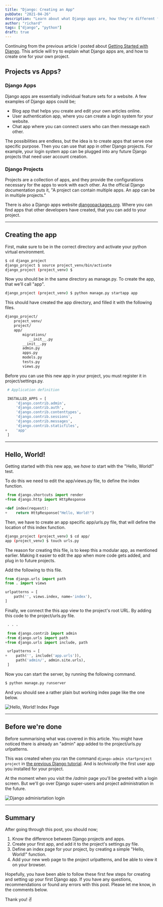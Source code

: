 ```yaml
---
title: "Django: Creating an App"
pubDate: "2021-04-26"
description: "Learn about what Django apps are, how they're different from projects, and how to create your own."
author: "richard"
tags: ["django", "python"]
draft: true
---
```



Continuing from the previous article I posted about [Getting Started with Django](https://www.rshalford.com/blog/django-getting-started). This article will try to explain what Django apps are, and how to create one for your own project.

## Projects vs Apps?

### Django Apps

Django apps are essentially individual feature sets for a website. A few examples of Django apps could be;

- Blog app that helps you create and edit your own articles online.
- User authentication app, where you can create a login system for your website.
- Chat app where you can connect users who can then message each other.

The possibilities are endless, but the idea is to create apps that serve one specific purpose. Then you can use that app in other Django projects. For example, your login system app can be plugged into any future Django projects that need user account creation.

### Django Projects

Projects are a collection of apps, and they provide the configurations necessary for the apps to work with each other. As the official Django documentation puts it, "A project can contain multiple apps. An app can be in multiple projects."

There is also a Django apps website [djangopackages.org](https://djangopackages.org). Where you can find apps that other developers have created, that you can add to your project.

---

## Creating the app

First, make sure to be in the correct directory and activate your python virtual environment.

```sh
$ cd django_project
django_project $ source project_venv/bin/activate
django_project (project_venv) $
```

Now you should be in the same directory as manage.py. To create the app, that we'll call "app".

```sh
django_project (project_venv) $ python manage.py startapp app
```

This should have created the app directory, and filled it with the following files.

```sh
django_project/
    project_venv/
    project/
    app/
        migrations/
           __init__.py
        __init__.py
        admin.py
        apps.py
        models.py
        tests.py
        views.py
```

Before you can use this new app in your project, you must register it in project/settings.py.

```py
 # Application definition

 INSTALLED_APPS = [
     'django.contrib.admin',
     'django.contrib.auth',
     'django.contrib.contenttypes',
     'django.contrib.sessions',
     'django.contrib.messages',
     'django.contrib.staticfiles',
+    'app'
 ]
```

---

## Hello, World!

Getting started with this new app, we _have to_ start with the "Hello, World!" test.

To do this we need to edit the app/views.py file, to define the index function.

```py
 from django.shortcuts import render
+from django.http import HttpResponse

+def index(request):
+    return HttpResponse("Hello, World!")
```

Then, we have to create an app specific app/urls.py file, that will define the location of this index function.

```sh
django_project (project_venv) $ cd app/
app (project_venv) $ touch urls.py
```

The reason for creating this file, is to keep this a modular app, as mentioned earlier. Making it easier to edit the app when more code gets added, and plug in to future projects.

Add the following to this file.

```py
from django.urls import path
from . import views

urlpatterns = [
    path('', views.index, name='index'),
]
```

Finally, we connect the this app view to the project's root URL. By adding this code to the project/urls.py file.

```py
 . . .

 from django.contrib import admin
-from django.urls import path
+from django.urls import include, path

 urlpatterns = [
+    path('', include('app.urls')),
     path('admin/', admin.site.urls),
 ]
```

Now you can start the server, by running the following command.

```sh
$ python manage.py runserver
```

And you should see a rather plain but working index page like the one below.

<img src={image1.src} alt="Hello, World! Index Page" />

---

## Before we're done

Before summarising what was covered in this article. You might have noticed there is already an "admin" app added to the project/urls.py urlpatterns.

This was created when you ran the command `django-admin startproject project` in [the previous Django tutorial](https://www.rshalford.com/blog/django-getting-started/#creating-the-base-project). And is _technically_ the first user app you installed for your project.

At the moment when you visit the _/admin_ page you'll be greeted with a login screen. But we'll go over Django super-users and project administration in the future.

<img src={image2.src} alt="Django adminisrtation login" />

---

## Summary

After going through this post, you should now;

1. Know the difference between Django projects and apps.
2. Create your first app, and add it to the project's settings.py file.
3. Define an index page for your project, by creating a simple "Hello, World!" function.
4. Add your new web page to the project urlpatterns, and be able to view it on your browser.

Hopefully, you have been able to follow these first few steps for creating and setting up your first Django app. If you have any questions, recommendations or found any errors with this post. Please let me know, in the comments below.

Thank you! ✌
